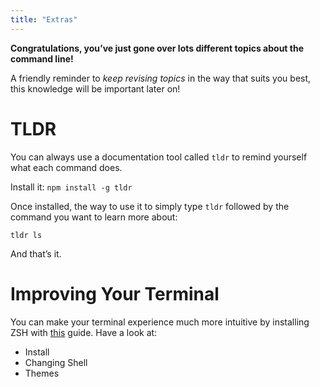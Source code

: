 ```yaml
---
title: "Extras"
---
```


**Congratulations, you’ve just gone over lots different topics about the command line!**

A friendly reminder to *keep revising topics* in the way that suits you best, this knowledge will be important later on!

# TLDR

You can always use a documentation tool called `tldr` to remind yourself what each command does.

Install it:
`npm install -g tldr`

Once installed, the way to use it to simply type `tldr` followed by the command you want to learn more about:

`tldr ls`

And that’s it.

# Improving Your Terminal

You can make your terminal experience much more intuitive by installing ZSH with [this](https://martinapugliese.github.io/tech/oh-my-zsh/) guide.
Have a look at:

- Install
- Changing Shell
- Themes